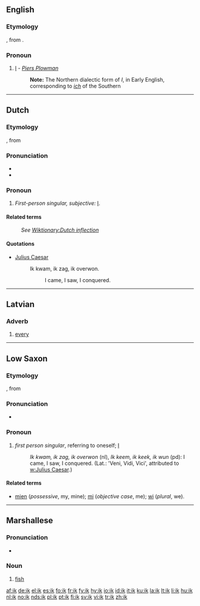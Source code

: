==English==

===Etymology===
{{etyl|ang}} {{term|ic|iċ|lang=ang}}, from {{proto|Indo-European|egom}}.

===Pronoun===
{{infl|en|pronoun}}

# {{obsolete}} [[I]] - ''[[Piers Plowman]]''
#: '''Note:''' The Northern dialectic form of ''I'', in Early English, corresponding to ''[[ich]]'' of the Southern

----

==Dutch==

===Etymology===
{{etyl|osx|nl}} {{term|ik|lang=osx}}, from {{proto|Indo-European|egom|lang=nl}}

===Pronunciation===
* {{audio|Nl-ik.ogg|audio}}
* {{IPA|/ɪk/|lang=nl}}

===Pronoun===
{{infl|nl|personal pronoun}}

# ''First-person singular, subjective:'' [[I]].

====Related terms====
: ''See [[Wiktionary:Dutch inflection#Pronouns|Wiktionary:Dutch inflection]]''

====Quotations====
* [[w:Julius Caesar|Julius Caesar]]
*: Ik kwam, ik zag, ik overwon.
*:: I came, I saw, I conquered.

----

==Latvian==

===Adverb===
{{infl|lt|adverb}}

# [[every]]

----

==Low Saxon==

===Etymology===
{{etyl|osx|nds}} {{term|ik|lang=osx}}, from {{proto|Indo-European|egom|lang=nds}}

===Pronunciation===
* {{IPA|/ik/|lang=nds}}

===Pronoun===
{{infl|nds|pronoun}}

# ''first person singular'', referring to oneself; [[I]]
#: ''Ik kwam, ik zag, ik overwon'' (nl), ''Ik keem, ik keek, ik wun'' (pd): I came, I saw, I conquered. (Lat.: 'Veni, Vidi, Vici', attributed to [[w:Julius Caesar]].)

====Related terms====
* [[mien]] (''possessive'', my, mine); [[mi]] (''objective case'', me); [[wi]] (''plural'', we).

----

==Marshallese==

===Pronunciation===
* {{IPA|/ik/|lang=mh}}

===Noun===
{{infl|mh|noun}}

# [[fish]]

[[af:ik]]
[[de:ik]]
[[el:ik]]
[[es:ik]]
[[fo:ik]]
[[fr:ik]]
[[fy:ik]]
[[hy:ik]]
[[io:ik]]
[[id:ik]]
[[it:ik]]
[[ku:ik]]
[[la:ik]]
[[lt:ik]]
[[li:ik]]
[[hu:ik]]
[[nl:ik]]
[[no:ik]]
[[nds:ik]]
[[pl:ik]]
[[pt:ik]]
[[fi:ik]]
[[sv:ik]]
[[vi:ik]]
[[tr:ik]]
[[zh:ik]]